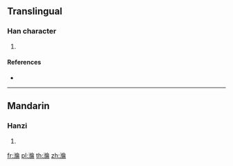 {{character info/new}}
==Translingual==

===Han character===
{{Han char|rn=85|rad=水|as=10|sn=13|four=38127|canj=EOOB|ids=⿰氵倫}}

# {{defn|Han|sort=水10}}

====References====
* {{Han ref|kx=0640.100|dkj=17955|dj=1047.060|hdz=31700.040|uh=6EA3|ud=28323|bh=DE6A|bd=56938}}

----

==Mandarin==

===Hanzi===
{{cmn-hanzi|pin=[[lún]] ([[lun2]])|wg=lun<sup>2</sup>}}

# {{defn|lang=cmn|sort=水10}}

[[fr:溣]]
[[pl:溣]]
[[th:溣]]
[[zh:溣]]